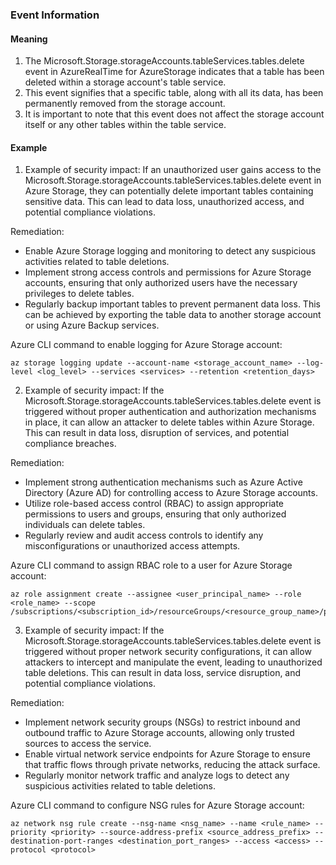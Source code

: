 
### Event Information

#### Meaning

1. The Microsoft.Storage.storageAccounts.tableServices.tables.delete event in AzureRealTime for AzureStorage indicates that a table has been deleted within a storage account's table service.
2. This event signifies that a specific table, along with all its data, has been permanently removed from the storage account.
3. It is important to note that this event does not affect the storage account itself or any other tables within the table service.

#### Example

1. Example of security impact: If an unauthorized user gains access to the Microsoft.Storage.storageAccounts.tableServices.tables.delete event in Azure Storage, they can potentially delete important tables containing sensitive data. This can lead to data loss, unauthorized access, and potential compliance violations.

Remediation:
- Enable Azure Storage logging and monitoring to detect any suspicious activities related to table deletions.
- Implement strong access controls and permissions for Azure Storage accounts, ensuring that only authorized users have the necessary privileges to delete tables.
- Regularly backup important tables to prevent permanent data loss. This can be achieved by exporting the table data to another storage account or using Azure Backup services.

Azure CLI command to enable logging for Azure Storage account:
```
az storage logging update --account-name <storage_account_name> --log-level <log_level> --services <services> --retention <retention_days>
```

2. Example of security impact: If the Microsoft.Storage.storageAccounts.tableServices.tables.delete event is triggered without proper authentication and authorization mechanisms in place, it can allow an attacker to delete tables within Azure Storage. This can result in data loss, disruption of services, and potential compliance breaches.

Remediation:
- Implement strong authentication mechanisms such as Azure Active Directory (Azure AD) for controlling access to Azure Storage accounts.
- Utilize role-based access control (RBAC) to assign appropriate permissions to users and groups, ensuring that only authorized individuals can delete tables.
- Regularly review and audit access controls to identify any misconfigurations or unauthorized access attempts.

Azure CLI command to assign RBAC role to a user for Azure Storage account:
```
az role assignment create --assignee <user_principal_name> --role <role_name> --scope /subscriptions/<subscription_id>/resourceGroups/<resource_group_name>/providers/Microsoft.Storage/storageAccounts/<storage_account_name>
```

3. Example of security impact: If the Microsoft.Storage.storageAccounts.tableServices.tables.delete event is triggered without proper network security configurations, it can allow attackers to intercept and manipulate the event, leading to unauthorized table deletions. This can result in data loss, service disruption, and potential compliance violations.

Remediation:
- Implement network security groups (NSGs) to restrict inbound and outbound traffic to Azure Storage accounts, allowing only trusted sources to access the service.
- Enable virtual network service endpoints for Azure Storage to ensure that traffic flows through private networks, reducing the attack surface.
- Regularly monitor network traffic and analyze logs to detect any suspicious activities related to table deletions.

Azure CLI command to configure NSG rules for Azure Storage account:
```
az network nsg rule create --nsg-name <nsg_name> --name <rule_name> --priority <priority> --source-address-prefix <source_address_prefix> --destination-port-ranges <destination_port_ranges> --access <access> --protocol <protocol>
```

